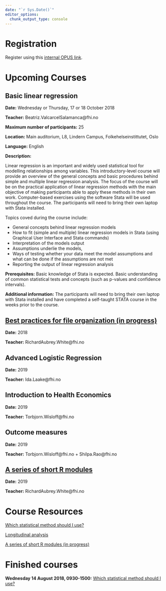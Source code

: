 ```yaml
---
date: "`r Sys.Date()`"
editor_options: 
  chunk_output_type: console
---
```


# Registration

Register using this [internal OPUS link](http://samarbeid.fhi.no/sites/1294/_layouts/15/WopiFrame.aspx?sourcedoc={91898DA5-F6FA-4578-8C57-7F516DCF032A}&file=Kurs.xlsx&action=default).

# Upcoming Courses

## Basic linear regression

**Date:** Wednesday or Thursday, 17 or 18 October 2018

**Teacher:** Beatriz.ValcarcelSalamanca@fhi.no

**Maximum number of participants:** 25 

**Location:** Main auditorium, L8, Lindern Campus, Folkehelseinstittutet, Oslo

**Language:** English

**Description:**

Linear regression is an important and widely used statistical tool for modelling relationships among variables. This introductory-level course will provide an overview of the general concepts and basic procedures behind simple and multiple linear regression analysis. The focus of the course will be on the practical application of linear regression methods with the main objective of making participants able to apply these methods in their own work. Computer-based exercises using the software Stata will be used throughout the course. The participants will need to bring their own laptop with Stata installed.

Topics coved during the course include: 

- General concepts behind linear regression models
- How to fit (simple and multiple) linear regression models in Stata (using Graphical User Interface and Stata commands)
- Interpretation of the models output 
- Assumptions underlie the models, 
- Ways of testing whether your data meet the model assumptions and what can be done if the assumptions are not met
- Reporting the output of linear regression analysis

**Prerequisites:**
Basic knowledge of Stata is expected. Basic understanding of common statistical tests and concepts (such as p-values and confidence intervals).

**Additional information:**
The participants will need to bring their own laptop with Stata installed and have completed a self-taught STATA course in the weeks prior to the course.

## [Best practices for file organization (in progress)](/best_practices_files/index.html)

**Date:** 2018

**Teacher:** RichardAubrey.White@fhi.no

\hline

## Advanced Logistic Regression

**Date:** 2019

**Teacher:** Ida.Laake@fhi.no

## Introduction to Health Economics

**Date:** 2019

**Teacher:** Torbjorn.Wisloff@fhi.no

## Outcome measures

**Date:** 2019

**Teacher:** Torbjorn.Wisloff@fhi.no + Shilpa.Rao@fhi.no

## [A series of short R modules](/short_r_modules/index.html)

**Date:** 2019

**Teacher:** RichardAubrey.White@fhi.no

# Course Resources

[Which statistical method should I use?](/which_stats_method/index.html)

[Longitudinal analysis](/longitudinal_analysis/index.html)

[A series of short R modules (in progress)](/short_r_modules/index.html)

# Finished courses

**Wednesday 14 August 2018, 0930-1500:** [Which statistical method should I use?](/which_stats_method/index.html)

